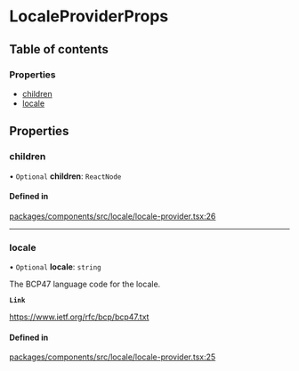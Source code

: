 # LocaleProviderProps

## Table of contents

### Properties

- [children](props.md#children)
- [locale](props.md#locale)

## Properties

### children

• `Optional` **children**: `ReactNode`

#### Defined in

[packages/components/src/locale/locale-provider.tsx:26](https://github.com/vtex/shoreline/blob/9cdfd7505/packages/components/src/locale/locale-provider.tsx#L26)

---

### locale

• `Optional` **locale**: `string`

The BCP47 language code for the locale.

**`Link`**

https://www.ietf.org/rfc/bcp/bcp47.txt

#### Defined in

[packages/components/src/locale/locale-provider.tsx:25](https://github.com/vtex/shoreline/blob/9cdfd7505/packages/components/src/locale/locale-provider.tsx#L25)

